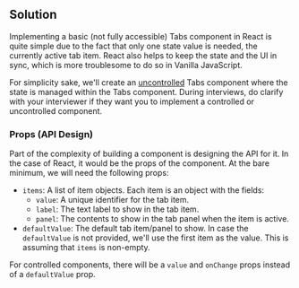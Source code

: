 
## Solution

Implementing a basic (not fully accessible) Tabs component in React is quite simple due to the fact that only one state value is needed, the currently active tab item. React also helps to keep the state and the UI in sync, which is more troublesome to do so in Vanilla JavaScript.

For simplicity sake, we'll create an [uncontrolled](https://react.dev/learn/sharing-state-between-components#controlled-and-uncontrolled-components) Tabs component where the state is managed within the Tabs component. During interviews, do clarify with your interviewer if they want you to implement a controlled or uncontrolled component.

### Props (API Design)

Part of the complexity of building a component is designing the API for it. In the case of React, it would be the props of the component. At the bare minimum, we will need the following props:

- `items`: A list of item objects. Each item is an object with the fields:
  - `value`: A unique identifier for the tab item.
  - `label`: The text label to show in the tab item.
  - `panel`: The contents to show in the tab panel when the item is active.
- `defaultValue`: The default tab item/panel to show. In case the `defaultValue` is not provided, we'll use the first item as the value. This is assuming that `items` is non-empty.

For controlled components, there will be a `value` and `onChange` props instead of a `defaultValue` prop.

<TestCases />
<Notes />
